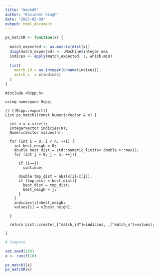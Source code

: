 ```yaml
---
title: "Week#5"
author: "Ravinder Singh"
date: "2023-02-09"
output: html_document
---
```



```r
ps_matchR <- function(x) {
  
  match_expected <- as.matrix(dist(x))
  diag(match_expected) <- .Machine$integer.max
  indices <- apply(match_expected, 1, which.min)
  
  list(
    match_id = as.integer(unname(indices)),
    match_x  = x[indices]
  )
}
```

```Rcpp
#include <Rcpp.h>

using namespace Rcpp;

// [[Rcpp::export]]
List ps_match1(const NumericVector & x) {
  
  int n = x.size();
  IntegerVector indicies(n);
  NumericVector values(n);
  
  for (int i = 0; i < n; ++i) {
    int best_neigh = 0;
    double best_dist = std::numeric_limits< double >::max();
    for (int j = 0; j < n; ++j){
      
      if (i==j)
        continue;
      
      double tmp_dist = abs(x[i]-x[j]);
      if (tmp_dist < best_dist){
        best_dist = tmp_dist;
        best_neigh = j;
      }
    }
    indicies[i]=best_neigh;
    values[i] = x[best_neigh];
    
  }
  
  return List::create(_["match_id"]=indicies, _["match_x"]=values);
  
}
```


```r
# Compare

set.seed(100)
x <- runif(10)

ps_match1(x)
ps_matchR(x)
```






